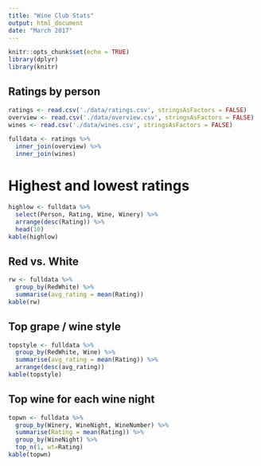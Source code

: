 ```yaml
---
title: "Wine Club Stats"
output: html_document
date: "March 2017"
---
```

  
  ```r
knitr::opts_chunk$set(echo = TRUE)
library(dplyr)
library(knitr)
```

## Ratings by person
```r
ratings <- read.csv('./data/ratings.csv', stringsAsFactors = FALSE)
overview <- read.csv('./data/overview.csv', stringsAsFactors = FALSE)
wines <- read.csv('./data/wines.csv', stringsAsFactors = FALSE)

fulldata <- ratings %>%
  inner_join(overview) %>%
  inner_join(wines)
```

# Highest and lowest ratings
```r
highlow <- fulldata %>%
  select(Person, Rating, Wine, Winery) %>%
  arrange(desc(Rating)) %>%
  head(10)
kable(highlow)
```

## Red vs. White
```r
rw <- fulldata %>%
  group_by(RedWhite) %>%
  summarise(avg_rating = mean(Rating))
kable(rw)
```

## Top grape / wine style
```r
topstyle <- fulldata %>%
  group_by(RedWhite, Wine) %>%
  summarise(avg_rating = mean(Rating)) %>%
  arrange(desc(avg_rating))
kable(topstyle)
```

## Top wine for each wine night
```r
topwn <- fulldata %>%
  group_by(Winery, WineNight, WineNumber) %>%
  summarise(Rating = mean(Rating)) %>%
  group_by(WineNight) %>%
  top_n(1, wt=Rating)
kable(topwn)
```



